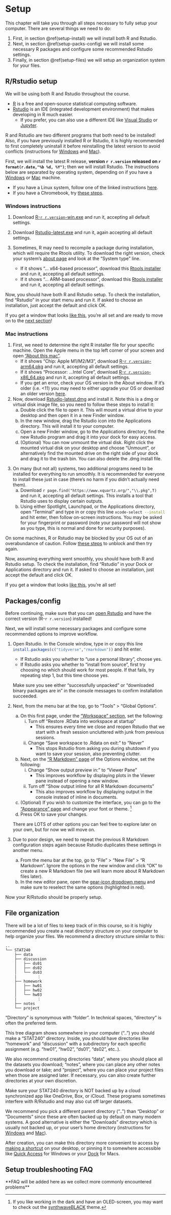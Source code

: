 
<!-- add later when there's more chapters to style with
# (PART) R Crash Course
-->


# Setup {#setup}

This chapter will take you through all steps necessary to fully setup your computer. There are several things we need to do:

 1. First, in section \@ref(setup-install) we will install both R and Rstudio.
 2. Next, in section \@ref(setup-packs-config) we will install some necessary R packages and configure some recommended Rstudio settings.
 3. Finally, in section \@ref(setup-files) we will setup an organization system for your files.




## R/Rstudio setup {#setup-install}


We will be using both R and Rstudio throughout the course.


 - [R](https://www.r-project.org) is a free and open-source statistical computing software.
 - [Rstudio](https://posit.co/products/open-source/rstudio) is an IDE (integrated development environment) that makes developing in R much easier.
   - If you prefer, you can also use a different IDE like [Visual Studio](https://code.visualstudio.com/docs/languages/r) or [Jupyter](https://docs.anaconda.com/free/navigator/tutorials/r-lang).


::: {.note}
R and Rstudio are two different programs that both need to be installed! Also, if you have previously installed R or Rstudio, it is highly recommended to first completely uninstall it before reinstalling the latest version to avoid conflicts (instructions for [Windows](https://www.pcmag.com/how-to/how-to-uninstall-programs-in-windows-10) and [Mac](https://support.apple.com/en-us/102610)).
:::


First, we will install the latest R release, **version `r r.version` released on `r format(r.date,"%b %d, %Y")`**; then we will install Rstudio. The instructions below are separated by operating system, depending on if you have a [Windows](#setup-win) or [Mac](#setup-mac) machine.

 - If you have a Linux system, follow one of the linked instructions [here](https://cloud.r-project.org/bin/linux).
 - If you have a Chromebook, try [these steps](https://levente.littvay.hu/chromebook).




### Windows instructions {#setup-win}


 1. Download [R-`r r.version`-win.exe](`r stringr::str_glue("https://cloud.r-project.org/bin/windows/base/old/{r.version}/R-{r.version}-win.exe")`) and run it, accepting all default settings.
 
 2. Download [Rstudio-latest.exe](	https://rstudio.org/download/latest/stable/desktop/windows/RStudio-latest.exe) and run it, again accepting all default settings.
 
 3. Sometimes, R may need to recompile a package during installation, which will require the Rtools utility. To download the right version, check your system's [about page](ms-settings:about) and look at the "System type" line.
    - If it shows "... x64-based processor", download this [Rtools installer](`r apache.find("https://cran.r-project.org/bin/windows/Rtools/rtools44/files/","rtools44-\\d")`) and run it, accepting all default settings.
    - If it shows "... ARM-based processor", download this [Rtools installer](`r apache.find("https://cran.r-project.org/bin/windows/Rtools/rtools44/files/","rtools44-aarch")`) and run it, accepting all default settings.

Now, you should have both R and Rstudio setup. To check the installation, find "Rstudio" in your start menu and run it. If asked to choose an installation, just accept the default and click OK.

If you get a window that looks [like this](https://i.imgur.com/qmt5IHj.png), you're all set and are ready to move on to the [next section](#setup-packs-config)!




### Mac instructions {#setup-mac}


 1. First, we need to determine the right R installer file for your specific machine. Open the Apple menu in the top left corner of your screen and open ["About this mac"](https://upload.wikimedia.org/wikipedia/en/a/a6/Apple_menu_screenshot.png).
    - If it shows "Chip: Apple M1/M2/M3", download [R-`r r.version`-arm64.pkg](`r stringr::str_glue("https://cloud.r-project.org/bin/macosx/big-sur-arm64/base/R-{r.version}-arm64.pkg")`) and run it, accepting all default settings.
    - If it shows "Processor: ...Intel Core", download [R-`r r.version`-x86_64.pkg](`r stringr::str_glue("https://cloud.r-project.org/bin/macosx/big-sur-x86_64/base/R-{r.version}-x86_64.pkg")`) and run it, accepting all default settings.
    - If you get an error, check your OS version in the About window. If it's older (i.e. <11) you may need to either upgrade your OS or download an older version [here](https://cloud.r-project.org/bin/macosx).
    
 2. Now, download [Rstudio-latest.dmg](https://rstudio.org/download/latest/stable/desktop/mac/RStudio-latest.dmg) and install it. Note this is a dmg or virtual disk image file, so you need to follow these steps to install it:
    a. Double click the file to open it. This will mount a virtual drive to your desktop and then open it in a new Finder window.
    b. In the new window, drag the Rstudio icon into the Applications directory. This will install it to your computer.
    c. Open a new Finder window, go to the Applications directory, find the new Rstudio program and drag it into your dock for easy access.
    d. (Optional) You can now unmount the virtual disk. Right click the mounted virtual disk on your desktop and choose "Unmount", or alternatively find the mounted drive on the right side of your dock and drag it to the trash bin. You can also delete the .dmg install file.

<!--https://i.imgur.com/1NMFdL9.jpeg-->
    
 3. On many (but not all) systems, two additional programs need to be installed for everything to run smoothly. It is recommended for everyone to install these just in case (there's no harm if you didn't actually need them).
    a. Download `r page.find("https://www.xquartz.org/","\\.pkg",T)` and run it, accepting all default settings. This installs a tool that Rstudio uses to display certain outputs.
    b. Using either Spotlight, Launchpad, or the Applications directory, open "Terminal" and type in or copy this line `xcode-select --install`{.zsh} and hit enter, then follow on-screen instructions. You may be asked for your fingerprint or password (note your password will not show as you type, this is normal and done for security purposes).

On some machines, R or Rstudio may be blocked by your OS out of an overabundance of caution. Follow [these steps](https://support.apple.com/en-us/102445#openanyway) to unblock and then try again.


Now, assuming everything went smoothly, you should have both R and Rstudio setup. To check the installation, find "Rstudio" in your Dock or Applications directory and run it. If asked to choose an installation, just accept the default and click OK.


If you get a window that looks [like this](https://i.imgur.com/qmt5IHj.png), you're all set!




## Packages/config {#setup-packs-config}


::: {.note}
Before continuing, make sure that you can [open Rstudio](https://i.imgur.com/qmt5IHj.png) and have the correct version (R-`r r.version`) installed!
:::

Next, we will install some necessary packages and configure some recommended options to improve workflow.


 1. Open Rstudio. In the Console window, type in or copy this line `install.packages(c("tidyverse","rmarkdown"))`{.R} and hit enter.
    - If Rstudio asks you whether to "use a personal library", choose yes.
    - If Rstudio asks you whether to "install from source", first try choosing no which should work for most people. If that fails, try repeating step 1, but this time choose yes.  
    
    Make sure you see either "successfully unpacked" or "downloaded binary packages are in" in the console messages to confirm installation succeeded.
    
 2. Next, from the menu bar at the top, go to "Tools" > "Global Options".
    a. On this first page, under the ["Workspace" section](https://i.imgur.com/Of5lBYT.png), set the following:
       i.  Turn off "Restore .RData into workspace at startup"
           - This ensures every time we close and reopen Rstudio that we start with a fresh session uncluttered with junk from previous sessions.
       ii. Change "Save workspace to .Rdata on exit:" to "Never"
           - This stops Rstudio from asking you during shutdown if you want to save your session, also preventing clutter.
    b. Next, on the ["R Markdown" page](https://i.imgur.com/HjuJ0hm.png) of the Options window, set the following:
       i.  Change "Show output preview in:" to "Viewer Pane"
           - This improves workflow by displaying plots in the Viewer pane instead of opening a new window.
       ii. Turn off "Show output inline for all R Markdown documents"
           - This also improves workflow by displaying output in the console instead of inline in documents.
    c. (Optional) If you wish to customize the interface, you can go to the ["Appearance" page](https://i.imgur.com/WsnSWNM.png) and change your font or theme. ^[If you like working in the dark and have an OLED-screen, you may want to check out the [synthwaveBLACK](https://github.com/roshandarji/synthwaveBLACK){target="_blank"} theme.]
    d. Press OK to save your changes.  
    
    There are LOTS of other options you can feel free to explore later on your own, but for now we will move on.
    
 3. Due to poor design, we need to repeat the previous R Markdown configuration steps again because Rstudio duplicates these settings in another menu.
    a. From the menu bar at the top, go to "File" > "New File" > "R Markdown". Ignore the options in the new window and click "OK" to create a new R Markdown file (we will learn more about R Markdown files later).
    b. In the new editor pane, open the [gear-icon dropdown menu](https://i.imgur.com/yr0jdxa.png) and make sure to reselect the same options (highlighted in red).

Now your R/Rstudio should be properly setup.




## File organization {#setup-files}


There will be a lot of files to keep track of in this course, so it is highly recommended you create a neat directory structure on your computer to help organize your files. We recommend a directory structure similar to this:

    ..
    └── STAT240
        ├── data
        ├── discussion
        │   ├── ds01
        │   ├── ds02
        │   └── ds03
        |         ⋮
        ├── homework
        │   ├── hw01
        │   ├── hw02
        │   └── hw03
        |         ⋮
        ├── notes
        └── project


:::{.note}
"Directory" is synonymous with "folder". In technical spaces, "directory" is often the preferred term.
:::


This tree diagram shows somewhere in your computer ("..") you should make a "STAT240" directory. Inside, you should have directories like "homework" and "discussion" with a subdirectory for each specific assignment (e.g. "hw01", "hw02", "ds01", "ds02", etc..).

We also recommend creating directories "data", where you should place all the datasets you download; "notes", where you can place any other notes you download or take; and "project", where you can place your project files when those are assigned later. If necessary, you can also create further directories at your own discretion.

:::{.note}
Make sure your STAT240 directory is NOT backed up by a cloud synchronized app like OneDrive, Box, or iCloud. These programs sometimes interfere with R/Rstudio and may also cut off larger datasets.

We recommend you pick a different parent directory ("..") than "Desktop" or "Documents" since these are often backed up by default on many modern systems. A good alternative is either the "Downloads" directory which is usually not backed up, or your user's home directory (instructions for [Windows](https://www.addictivetips.com/windows-tips/access-the-user-folder-on-windows-10) and [Mac](https://www.cnet.com/tech/computing/how-to-find-your-macs-home-folder-and-add-it-to-finder)).

After creation, you can make this directory more convenient to access by [making a shortcut](https://support.motlow.edu/TDClient/274/Portal/KB/ArticleDet?ID=12451) on your desktop, or pinning it to somewhere accessible like [Quick Access](https://www.pcmag.com/how-to/how-to-retrieve-folders-files-with-windows-10-quick-access) for Windows or your [Dock](https://www.howtogeek.com/712237/how-to-pin-a-folder-or-a-file-to-your-macs-dock) for Macs.
:::




## Setup troubleshooting FAQ


\*\*FAQ will be added here as we collect more commonly encountered problems\*\*

